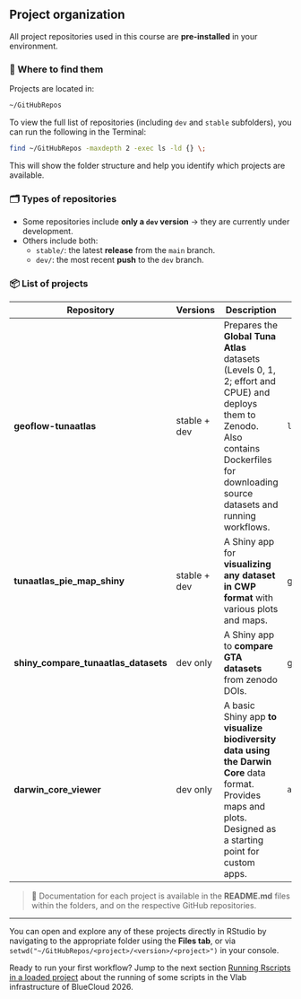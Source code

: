 ## Project organization

All project repositories used in this course are **pre-installed** in your environment.

### 📁 Where to find them

Projects are located in:

``` bash
~/GitHubRepos
```

To view the full list of repositories (including `dev` and `stable` subfolders), you can run the following in the Terminal:

``` bash
find ~/GitHubRepos -maxdepth 2 -exec ls -ld {} \;
```

This will show the folder structure and help you identify which projects are available.

### 🗂 ️Types of repositories

-   Some repositories include **only a `dev` version** → they are currently under development.
-   Others include both:
    -   `stable/`: the latest **release** from the `main` branch.
    -   `dev/`: the most recent **push** to the `dev` branch.

### 📦 List of projects

| Repository                           | Versions     | Description                                                                                                                                                                                | Main Script                      | GitHub                                                                  |
|---------------|---------------|---------------|---------------|---------------|
| **geoflow-tunaatlas**                | stable + dev | Prepares the **Global Tuna Atlas** datasets (Levels 0, 1, 2; effort and CPUE) and deploys them to Zenodo. Also contains Dockerfiles for downloading source datasets and running workflows. | `launching_jsons_creating_GTA.R` |  [GitHub](https://github.com/firms-gta/tunaatlas_pie_map_shiny)          |
| **tunaatlas_pie_map_shiny**          | stable + dev | A Shiny app for **visualizing any dataset in CWP format** with various plots and maps.                                                                                                     | global.R                         | [GitHub](https://github.com/firms-gta/tunaatlas_pie_map_shiny)          |
| **shiny_compare_tunaatlas_datasets** | dev only     | A Shiny app to **compare GTA datasets** from zenodo DOIs.                                                                                                                                  | global.R                         | [GitHub](https://github.com/firms-gta/shiny_compare_fisheries_datasets) |
| **darwin_core_viewer**               | dev only     | A basic Shiny app **to visualize biodiversity data using the** **Darwin Core** data format. Provides maps and plots. Designed as a starting point for custom apps.                         | `app.R`                          | [GitHub](https://github.com/firms-gta/darwin_core_viewer)               |

> 📌 Documentation for each project is available in the **README.md** files within the folders, and on the respective GitHub repositories.

------------------------------------------------------------------------

You can open and explore any of these projects directly in RStudio by navigating to the appropriate folder using the **Files tab**, or via `setwd("~/GitHubRepos/<project>/<version>/<project>")` in your console.

Ready to run your first workflow? Jump to the next section [Running Rscripts in a loaded project](running-scripts-in-loaded-repo.qmd) about the running of some scripts in the Vlab infrastructure of BlueCloud 2026. 
